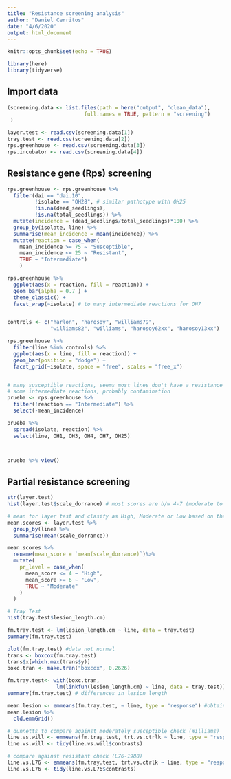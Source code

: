 ```yaml
---
title: "Resistance screening analysis"
author: "Daniel Cerritos"
date: "4/6/2020"
output: html_document
---
```


```r
knitr::opts_chunk$set(echo = TRUE)
```

```r
library(here)
library(tidyverse)
```

## Import data

```r
(screening.data <- list.files(path = here("output", "clean_data"), 
                         full.names = TRUE, pattern = "screening")
 )

layer.test <- read.csv(screening.data[1])
tray.test <- read.csv(screening.data[2])
rps.greenhouse <- read.csv(screening.data[3])
rps.incubator <- read.csv(screening.data[4])
```

## Resistance gene (Rps) screening 

```r

rps.greenhouse <- rps.greenhouse %>% 
  filter(dai == "dai.10",            
         !isolate == "OH28", # similar pathotype with OH25
         !is.na(dead_seedlings), 
         !is.na(total_seedlings)) %>% 
  mutate(incidence = (dead_seedlings/total_seedlings)*100) %>% 
  group_by(isolate, line) %>% 
  summarise(mean_incidence = mean(incidence)) %>% 
  mutate(reaction = case_when(
    mean_incidence >= 75 ~ "Susceptible", 
    mean_incidence <= 25 ~ "Resistant", 
    TRUE ~ "Intermediate")
    )

rps.greenhouse %>% 
  ggplot(aes(x = reaction, fill = reaction)) +
  geom_bar(alpha = 0.7 ) +
  theme_classic() +
  facet_wrap(~isolate) # to many intermediate reactions for OH7


controls <- c("harlon", "harosoy", "williams79", 
              "williams82", "williams", "harosoy62xx", "harosoy13xx")

rps.greenhouse %>% 
  filter(line %in% controls) %>% 
  ggplot(aes(x = line, fill = reaction)) +
  geom_bar(position = "dodge") +
  facet_grid(~isolate, space = "free", scales = "free_x")



```

```r
# many susceptible reactions, seems most lines don't have a resistance gene
# some intermediate reactions, probably contamination
prueba <- rps.greenhouse %>% 
  filter(!reaction == "Intermediate") %>% 
  select(-mean_incidence)

prueba %>% 
  spread(isolate, reaction) %>% 
  select(line, OH1, OH3, OH4, OH7, OH25)



prueba %>% view()


```







## Partial resistance screening

```r
str(layer.test)
hist(layer.test$scale_dorrance) # most scores are b/w 4-7 (moderate to low levels)

# mean for layer test and clasify as High, Moderate or Low based on the score mean
mean.scores <- layer.test %>% 
  group_by(line) %>% 
  summarise(mean(scale_dorrance)) 

mean.scores %>% 
  rename(mean_score = `mean(scale_dorrance)`)%>% 
  mutate(
    pr_level = case_when(
      mean_score <= 4 ~ "High", 
      mean_score >= 6 ~ "Low", 
      TRUE ~ "Moderate"
    )
  )
```

```r
# Tray Test
hist(tray.test$lesion_length.cm)  

fm.tray.test <- lm(lesion_length.cm ~ line, data = tray.test) 
summary(fm.tray.test) 

plot(fm.tray.test) #data not normal
trans <- boxcox(fm.tray.test) 
trans$x[which.max(trans$y)]
boxc.tran <- make.tran("boxcox", 0.2626)

fm.tray.test<- with(boxc.tran, 
                lm(linkfun(lesion_length.cm) ~ line, data = tray.test))
summary(fm.tray.test) # differences in lesion length 

mean.lesion <- emmeans(fm.tray.test, ~ line, type = "response") #obtain back-transformed emmmeans    
mean.lesion %>% 
  cld.emmGrid()

# dunnetts to compare against moderately susceptible check (Williams)
line.vs.will <- emmeans(fm.tray.test, trt.vs.ctrlk ~ line, type = "response")
line.vs.will <- tidy(line.vs.will$contrasts)

# compare against resistant check (L76-1988)
line.vs.L76 <- emmeans(fm.tray.test, trt.vs.ctrlk ~ line, type = "response", ref = 1)
line.vs.L76 <- tidy(line.vs.L76$contrasts)
```
